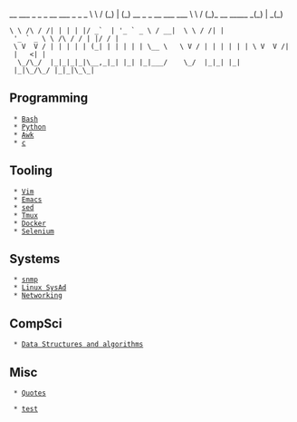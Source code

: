 __        ___ _ _ _                      __     ___                   _ _    _ 
\ \      / (_) | (_) __ _ _ __ ___  ___  \ \   / (_)_ __ _____      _(_) | _(_)
 \ \ /\ / /| | | | |/ _`  | '_ ` _ \ / __|  \ \ / /| | '_ ` _ \ \ /\ / / | |/ / |
  \ V  V / | | | | | (_| | | | | | \__ \   \ V / | | | | | | \ V  V /| |   <| |
   \_/\_/  |_|_|_|_|\__,_|_| |_| |_|___/    \_/  |_|_| |_| |_|\_/\_/ |_|_|\_\_|

== Programming ==
  * [[Bash]]
  * [[Python]]
  * [[Awk]]
  * [[c]]

== Tooling ==
  * [[Vim]]
  * [[Emacs]]
  * [[sed]]
  * [[Tmux]]
  * [[Docker]]
  * [[Selenium]]

== Systems ==
  * [[snmp]]
  * [[Linux SysAd]]
  * [[Networking]]

== CompSci ==
  * [[Data Structures and algorithms]]

== Misc ==
  * [[Quotes]]
  
  * [[test]]
